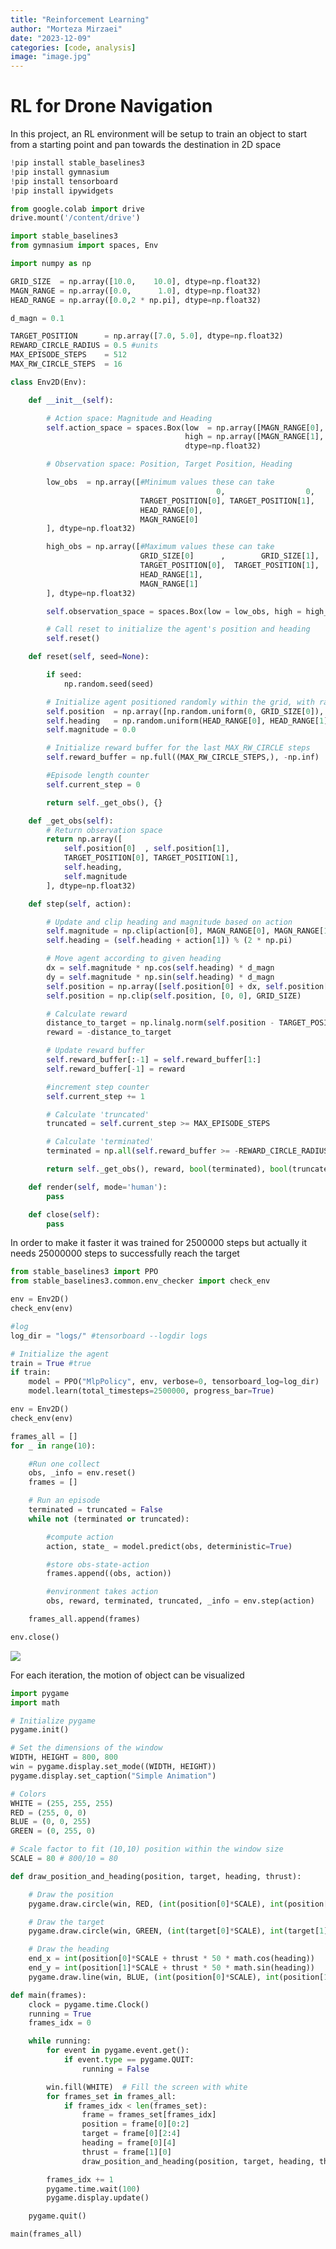```yaml
---
title: "Reinforcement Learning"
author: "Morteza Mirzaei"
date: "2023-12-09"
categories: [code, analysis]
image: "image.jpg"
---
```


# RL for Drone Navigation

In this project, an RL environment will be setup to train an object to start from a starting point and pan towards the destination in 2D space

``` python
!pip install stable_baselines3
!pip install gymnasium
!pip install tensorboard
!pip install ipywidgets
```

``` python
from google.colab import drive
drive.mount('/content/drive')
```

``` python
import stable_baselines3
from gymnasium import spaces, Env

import numpy as np

GRID_SIZE  = np.array([10.0,    10.0], dtype=np.float32)
MAGN_RANGE = np.array([0.0,      1.0], dtype=np.float32)
HEAD_RANGE = np.array([0.0,2 * np.pi], dtype=np.float32)

d_magn = 0.1

TARGET_POSITION      = np.array([7.0, 5.0], dtype=np.float32)
REWARD_CIRCLE_RADIUS = 0.5 #units
MAX_EPISODE_STEPS    = 512
MAX_RW_CIRCLE_STEPS  = 16

class Env2D(Env):

    def __init__(self):

        # Action space: Magnitude and Heading
        self.action_space = spaces.Box(low  = np.array([MAGN_RANGE[0], HEAD_RANGE[0]]),
                                       high = np.array([MAGN_RANGE[1], HEAD_RANGE[1]]),
                                       dtype=np.float32)

        # Observation space: Position, Target Position, Heading

        low_obs  = np.array([#Minimum values these can take
                                              0,                  0,
                             TARGET_POSITION[0], TARGET_POSITION[1],
                             HEAD_RANGE[0],
                             MAGN_RANGE[0]
        ], dtype=np.float32)

        high_obs = np.array([#Maximum values these can take
                             GRID_SIZE[0]      ,        GRID_SIZE[1],
                             TARGET_POSITION[0],  TARGET_POSITION[1],
                             HEAD_RANGE[1],
                             MAGN_RANGE[1]
        ], dtype=np.float32)

        self.observation_space = spaces.Box(low = low_obs, high = high_obs, dtype = np.float32)

        # Call reset to initialize the agent's position and heading
        self.reset()

    def reset(self, seed=None):

        if seed:
            np.random.seed(seed)

        # Initialize agent positioned randomly within the grid, with random heading and 0 magnitude
        self.position  = np.array([np.random.uniform(0, GRID_SIZE[0]), np.random.uniform(0, GRID_SIZE[1])], dtype=np.float32)
        self.heading   = np.random.uniform(HEAD_RANGE[0], HEAD_RANGE[1])
        self.magnitude = 0.0

        # Initialize reward buffer for the last MAX_RW_CIRCLE steps
        self.reward_buffer = np.full((MAX_RW_CIRCLE_STEPS,), -np.inf)

        #Episode length counter
        self.current_step = 0

        return self._get_obs(), {}

    def _get_obs(self):
        # Return observation space
        return np.array([
            self.position[0]  , self.position[1],
            TARGET_POSITION[0], TARGET_POSITION[1],
            self.heading,
            self.magnitude
        ], dtype=np.float32)

    def step(self, action):

        # Update and clip heading and magnitude based on action
        self.magnitude = np.clip(action[0], MAGN_RANGE[0], MAGN_RANGE[1])
        self.heading = (self.heading + action[1]) % (2 * np.pi)

        # Move agent according to given heading
        dx = self.magnitude * np.cos(self.heading) * d_magn
        dy = self.magnitude * np.sin(self.heading) * d_magn
        self.position = np.array([self.position[0] + dx, self.position[1] + dy], dtype=np.float32)
        self.position = np.clip(self.position, [0, 0], GRID_SIZE)

        # Calculate reward
        distance_to_target = np.linalg.norm(self.position - TARGET_POSITION)
        reward = -distance_to_target

        # Update reward buffer
        self.reward_buffer[:-1] = self.reward_buffer[1:]
        self.reward_buffer[-1] = reward

        #increment step counter
        self.current_step += 1

        # Calculate 'truncated'
        truncated = self.current_step >= MAX_EPISODE_STEPS

        # Calculate 'terminated'
        terminated = np.all(self.reward_buffer >= -REWARD_CIRCLE_RADIUS)

        return self._get_obs(), reward, bool(terminated), bool(truncated), {}

    def render(self, mode='human'):
        pass

    def close(self):
        pass
```

In order to make it faster it was trained for 2500000 steps but actually it needs 25000000 steps to successfully reach the target

``` python
from stable_baselines3 import PPO
from stable_baselines3.common.env_checker import check_env

env = Env2D()
check_env(env)

#log
log_dir = "logs/" #tensorboard --logdir logs

# Initialize the agent
train = True #true
if train:
    model = PPO("MlpPolicy", env, verbose=0, tensorboard_log=log_dir)
    model.learn(total_timesteps=2500000, progress_bar=True)
```

``` python
env = Env2D()
check_env(env)

frames_all = []
for _ in range(10):

    #Run one collect
    obs, _info = env.reset()
    frames = []

    # Run an episode
    terminated = truncated = False
    while not (terminated or truncated):

        #compute action
        action, state_ = model.predict(obs, deterministic=True)

        #store obs-state-action
        frames.append((obs, action))

        #environment takes action
        obs, reward, terminated, truncated, _info = env.step(action)

    frames_all.append(frames)

env.close()
```

![](images/13.png)

For each iteration, the motion of object can be visualized

``` python
import pygame
import math

# Initialize pygame
pygame.init()

# Set the dimensions of the window
WIDTH, HEIGHT = 800, 800
win = pygame.display.set_mode((WIDTH, HEIGHT))
pygame.display.set_caption("Simple Animation")

# Colors
WHITE = (255, 255, 255)
RED = (255, 0, 0)
BLUE = (0, 0, 255)
GREEN = (0, 255, 0)

# Scale factor to fit (10,10) position within the window size
SCALE = 80 # 800/10 = 80

def draw_position_and_heading(position, target, heading, thrust):

    # Draw the position
    pygame.draw.circle(win, RED, (int(position[0]*SCALE), int(position[1]*SCALE)), 10)

    # Draw the target
    pygame.draw.circle(win, GREEN, (int(target[0]*SCALE), int(target[1]*SCALE)), 5)

    # Draw the heading
    end_x = int(position[0]*SCALE + thrust * 50 * math.cos(heading))
    end_y = int(position[1]*SCALE + thrust * 50 * math.sin(heading))
    pygame.draw.line(win, BLUE, (int(position[0]*SCALE), int(position[1]*SCALE)), (end_x, end_y), 2)

def main(frames):
    clock = pygame.time.Clock()
    running = True
    frames_idx = 0

    while running:
        for event in pygame.event.get():
            if event.type == pygame.QUIT:
                running = False

        win.fill(WHITE)  # Fill the screen with white
        for frames_set in frames_all:
            if frames_idx < len(frames_set):
                frame = frames_set[frames_idx]
                position = frame[0][0:2]
                target = frame[0][2:4]
                heading = frame[0][4]
                thrust = frame[1][0]
                draw_position_and_heading(position, target, heading, thrust)

        frames_idx += 1
        pygame.time.wait(100)
        pygame.display.update()

    pygame.quit()

main(frames_all)
```
